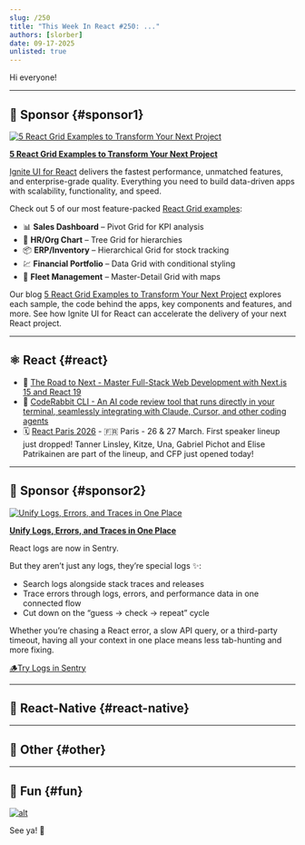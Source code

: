 ```yaml
---
slug: /250
title: "This Week In React #250: ..."
authors: [slorber]
date: 09-17-2025
unlisted: true
---
```


Hi everyone!

<Todo />

<!-- truncate -->


<Support />

---

## 💸 Sponsor {#sponsor1}

[![5 React Grid Examples to Transform Your Next Project](/emails/issues/250/infragistik.jpg)](https://www.infragistics.com/blogs/react-grid-examples/?utm_source=this-week-in-react&utm_medium=referral&utm_campaign=ignite-ui-react&utm_term=newsletter-sponsorship&utm_content=5-react-grid-examples)

**[5 React Grid Examples to Transform Your Next Project](https://www.infragistics.com/blogs/react-grid-examples/?utm_source=this-week-in-react&utm_medium=referral&utm_campaign=ignite-ui-react&utm_term=newsletter-sponsorship&utm_content=5-react-grid-examples)**

[Ignite UI for React](https://www.infragistics.com/products/ignite-ui-react?utm_source=this-week-in-react&utm_medium=referral&utm_campaign=ignite-ui-react&utm_term=newsletter-sponsorship&utm_content=ignite-ui-react) delivers the fastest performance, unmatched features, and enterprise-grade quality. Everything you need to build data-driven apps with scalability, functionality, and speed.

Check out 5 of our most feature-packed [React Grid examples](https://www.infragistics.com/blogs/react-grid-examples/?utm_source=this-week-in-react&utm_medium=referral&utm_campaign=ignite-ui-react&utm_term=newsletter-sponsorship&utm_content=5-react-grid-examples):

- 📊 **Sales Dashboard** – Pivot Grid for KPI analysis
- 🏢 **HR/Org Chart** – Tree Grid for hierarchies
- 📦 **ERP/Inventory** – Hierarchical Grid for stock tracking
- 💹 **Financial Portfolio** – Data Grid with conditional styling
- 🚗 **Fleet Management** – Master-Detail Grid with maps

Our blog [5 React Grid Examples to Transform Your Next Project](https://www.infragistics.com/blogs/react-grid-examples/?utm_source=this-week-in-react&utm_medium=referral&utm_campaign=ignite-ui-react&utm_term=newsletter-sponsorship&utm_content=5-react-grid-examples) explores each sample, the code behind the apps, key components and features, and more. See how Ignite UI for React can accelerate the delivery of your next React project.

---

## ⚛️ React {#react}

<Todo />

- 💸 [The Road to Next - Master Full-Stack Web Development with Next.js 15 and React 19](https://www.road-to-next.com/?utm_source=newsletter&utm_medium=email&utm_campaign=this_week_in_react_2.3)
- 💸 [CodeRabbit CLI - An AI code review tool that runs directly in your terminal, seamlessly integrating with Claude, Cursor, and other coding agents](https://coderabbit.link/thisweekinreact)
- 🗓 [React Paris 2026](https://react.paris/?utm_source=thisweekinreact) - 🇫🇷 Paris - 26 & 27 March. First speaker lineup just dropped! Tanner Linsley, Kitze, Una, Gabriel Pichot and Elise Patrikainen are part of the lineup, and CFP just opened today!

<SubscribeFormEmbed placement="middle" />

---

## 💸 Sponsor {#sponsor2}

[![Unify Logs, Errors, and Traces in One Place](/emails/issues/250/sentry.jpg)](https://sentry.io/product/logs/?utm_source=thisweekinreact&utm_medium=paid-community&utm_campaign=logs-fy26q3-logslaunch&utm_content=newsletter-logs-ga-launch-trysentry)

**[Unify Logs, Errors, and Traces in One Place](https://sentry.io/product/logs/?utm_source=thisweekinreact&utm_medium=paid-community&utm_campaign=logs-fy26q3-logslaunch&utm_content=newsletter-logs-ga-launch-trysentry)**

React logs are now in Sentry.

But they aren’t just any logs, they’re special logs ✨:

- Search logs alongside stack traces and releases
- Trace errors through logs, errors, and performance data in one connected flow
- Cut down on the “guess → check → repeat” cycle

Whether you’re chasing a React error, a slow API query, or a third-party timeout, having all your context in one place means less tab-hunting and more fixing.

[🪵](https://sentry.io/product/logs/?utm_source=thisweekinreact&utm_medium=paid-community&utm_campaign=logs-fy26q3-logslaunch&utm_content=react-link-logs-ga-launch-trysentry)[Try Logs in Sentry](https://sentry.io/product/logs/?utm_source=thisweekinreact&utm_medium=paid-community&utm_campaign=logs-fy26q3-logslaunch&utm_content=newsletter-logs-ga-launch-trysentry)

---

## 📱 React-Native {#react-native}

<Todo />

---

## 🔀 Other {#other}

<Todo />

---

## 🤭 Fun {#fun}

<Todo />

[![alt](/emails/issues/215/meme.jpg)](https://twitter.com/TODOTODOTODOTODOTODOTODOTODOTODOTODOTODO)

See ya! 👋
